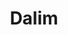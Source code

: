 ---
title: Dalim
description: Dalim is actually an agency of one. This means you'll work directly with me, founder of Dalim.  
image: https://raw.githubusercontent.com/dalim-in/dalim/refs/heads/main/apps/www/public/dalim.png
href: https://dalim.in
featured: true
affiliation: Design
---